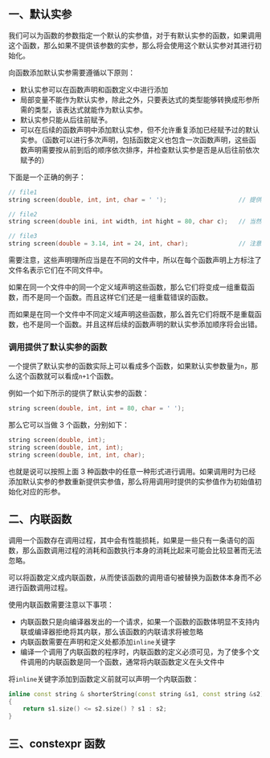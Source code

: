 ## 一、默认实参

我们可以为函数的参数指定一个默认的实参值，对于有默认实参的函数，如果调用这个函数，那么如果不提供该参数的实参，那么将会使用这个默认实参对其进行初始化。

向函数添加默认实参需要遵循以下原则：

- 默认实参可以在函数声明和函数定义中进行添加
- 局部变量不能作为默认实参，除此之外，只要表达式的类型能够转换成形参所需的类型，该表达式就能作为默认实参。
- 默认实参只能从后往前赋予。
- 可以在后续的函数声明中添加默认实参，但不允许重复添加已经赋予过的默认实参。（函数可以进行多次声明，包括函数定义也包含一次函数声明，这些函数声明需要按从前到后的顺序依次排序，并检查默认实参是否是从后往前依次赋予的）

下面是一个正确的例子：

```cpp
// file1
string screen(double, int, int, char = ' ');					// 提供默认实参的函数声明形参依然可以不取名

// file2
string screen(double ini, int width, int hight = 80, char c);	// 当然，也是可以取名的

// file3
string screen(double = 3.14, int = 24, int, char);				// 注意不能为已经添加过默认实参的形参添加默认实参，且须按照从后往前的顺序。以及可以同时添加多个默认实参
```

需要注意，这些声明理所应当是在不同的文件中，所以在每个函数声明上方标注了文件名表示它们在不同文件中。

如果在同一个文件中的同一个定义域声明这些函数，那么它们将变成一组重载函数，而不是同一个函数。而且这样它们还是一组重载错误的函数。

而如果是在同一个文件中不同定义域声明这些函数，那么首先它们将既不是重载函数，也不是同一个函数。并且这样后续的函数声明的默认实参添加顺序将会出错。

### 调用提供了默认实参的函数

一个提供了默认实参的函数实际上可以看成多个函数，如果默认实参数量为`n`，那么这个函数就可以看成`n+1`个函数。

例如一个如下所示的提供了默认实参的函数：

```cpp
string screen(double, int, int = 80, char = ' ');
```

那么它可以当做 3 个函数，分别如下：

```cpp
string screen(double, int);
string screen(double, int, int);
string screen(double, int, int, char);
```

也就是说可以按照上面 3 种函数中的任意一种形式进行调用。如果调用时为已经添加默认实参的参数重新提供实参值，那么将用调用时提供的实参值作为初始值初始化对应的形参。



## 二、内联函数

调用一个函数存在调用过程，其中会有性能损耗，如果是一些只有一条语句的函数，那么函数调用过程的消耗和函数执行本身的消耗比起来可能会比较显著而无法忽略。

可以将函数定义成内联函数，从而使该函数的调用语句被替换为函数体本身而不必进行函数调用过程。

使用内联函数需要注意以下事项：

- 内联函数只是向编译器发出的一个请求，如果一个函数的函数体明显不支持内联或编译器拒绝将其内联，那么该函数的内联请求将被忽略
- 内联函数需要在声明和定义处都添加`inline`关键字
- 编译一个调用了内联函数的程序时，内联函数的定义必须可见，为了使多个文件调用的内联函数是同一个函数，通常将内联函数定义在头文件中

将`inline`关键字添加到函数定义前就可以声明一个内联函数：

```cpp
inline const string & shorterString(const string &s1, const string &s2)
{
    return s1.size() <= s2.size() ? s1 : s2;
}
```



## 三、constexpr 函数